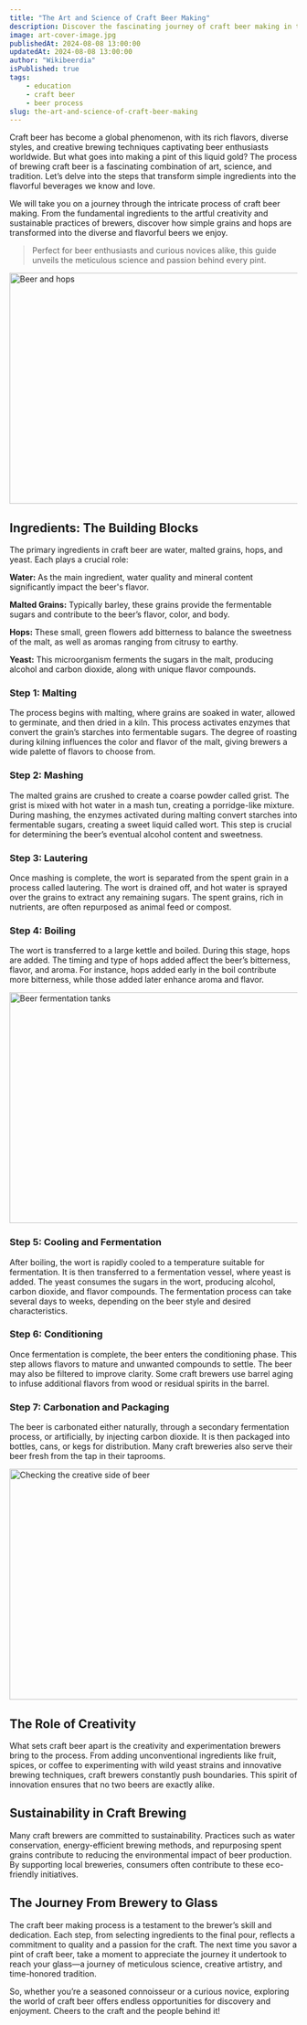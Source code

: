 ```yaml
---
title: "The Art and Science of Craft Beer Making"
description: Discover the fascinating journey of craft beer making in this comprehensive guide.
image: art-cover-image.jpg
publishedAt: 2024-08-08 13:00:00
updatedAt: 2024-08-08 13:00:00
author: "Wikibeerdia"
isPublished: true
tags:
    - education
    - craft beer
    - beer process
slug: the-art-and-science-of-craft-beer-making
---
```


Craft beer has become a global phenomenon, with its rich flavors, diverse styles, and creative brewing techniques captivating beer enthusiasts worldwide. But what goes into making a pint of this liquid gold? The process of brewing craft beer is a fascinating combination of art, science, and tradition. Let’s delve into the steps that transform simple ingredients into the flavorful beverages we know and love.

We will take you on a journey through the intricate process of craft beer making. From the fundamental ingredients to the artful creativity and sustainable practices of brewers, discover how simple grains and hops are transformed into the diverse and flavorful beers we enjoy.

> Perfect for beer enthusiasts and curious novices alike, this guide unveils the meticulous science and passion behind every pint.

<Image
    src="/blogimages/art-hops.jpg"
    width="890"
    height="404"
    alt="Beer and hops"
    sizes="(max-width: 640px) 100vw,(max-width: 1024px) 50vw, 33vw"
    className="rounded-xl object-cover"
/>

## Ingredients: The Building Blocks

The primary ingredients in craft beer are water, malted grains, hops, and yeast. Each plays a crucial role:

**Water:** As the main ingredient, water quality and mineral content significantly impact the beer's flavor.

**Malted Grains:** Typically barley, these grains provide the fermentable sugars and contribute to the beer’s flavor, color, and body.

**Hops:** These small, green flowers add bitterness to balance the sweetness of the malt, as well as aromas ranging from citrusy to earthy.

**Yeast:** This microorganism ferments the sugars in the malt, producing alcohol and carbon dioxide, along with unique flavor compounds.

### Step 1: Malting

The process begins with malting, where grains are soaked in water, allowed to germinate, and then dried in a kiln. This process activates enzymes that convert the grain’s starches into fermentable sugars. The degree of roasting during kilning influences the color and flavor of the malt, giving brewers a wide palette of flavors to choose from.

### Step 2: Mashing

The malted grains are crushed to create a coarse powder called grist. The grist is mixed with hot water in a mash tun, creating a porridge-like mixture. During mashing, the enzymes activated during malting convert starches into fermentable sugars, creating a sweet liquid called wort. This step is crucial for determining the beer’s eventual alcohol content and sweetness.

### Step 3: Lautering

Once mashing is complete, the wort is separated from the spent grain in a process called lautering. The wort is drained off, and hot water is sprayed over the grains to extract any remaining sugars. The spent grains, rich in nutrients, are often repurposed as animal feed or compost.

### Step 4: Boiling

The wort is transferred to a large kettle and boiled. During this stage, hops are added. The timing and type of hops added affect the beer’s bitterness, flavor, and aroma. For instance, hops added early in the boil contribute more bitterness, while those added later enhance aroma and flavor.

<Image
    src="/blogimages/art-fermentation.jpg"
    width="890"
    height="404"
    alt="Beer fermentation tanks"
    sizes="100vw"
    className="rounded-xl"
/>

### Step 5: Cooling and Fermentation

After boiling, the wort is rapidly cooled to a temperature suitable for fermentation. It is then transferred to a fermentation vessel, where yeast is added. The yeast consumes the sugars in the wort, producing alcohol, carbon dioxide, and flavor compounds. The fermentation process can take several days to weeks, depending on the beer style and desired characteristics.

### Step 6: Conditioning

Once fermentation is complete, the beer enters the conditioning phase. This step allows flavors to mature and unwanted compounds to settle. The beer may also be filtered to improve clarity. Some craft brewers use barrel aging to infuse additional flavors from wood or residual spirits in the barrel.

### Step 7: Carbonation and Packaging

The beer is carbonated either naturally, through a secondary fermentation process, or artificially, by injecting carbon dioxide. It is then packaged into bottles, cans, or kegs for distribution. Many craft breweries also serve their beer fresh from the tap in their taprooms.

<Image
    src="/blogimages/art-checking.jpg"
    width="890"
    height="404"
    alt="Checking the creative side of beer"
    sizes="100vw"
    className="w-full rounded-xl"
/>

## The Role of Creativity

What sets craft beer apart is the creativity and experimentation brewers bring to the process. From adding unconventional ingredients like fruit, spices, or coffee to experimenting with wild yeast strains and innovative brewing techniques, craft brewers constantly push boundaries. This spirit of innovation ensures that no two beers are exactly alike.

## Sustainability in Craft Brewing

Many craft brewers are committed to sustainability. Practices such as water conservation, energy-efficient brewing methods, and repurposing spent grains contribute to reducing the environmental impact of beer production. By supporting local breweries, consumers often contribute to these eco-friendly initiatives.

## The Journey From Brewery to Glass

The craft beer making process is a testament to the brewer’s skill and dedication. Each step, from selecting ingredients to the final pour, reflects a commitment to quality and a passion for the craft. The next time you savor a pint of craft beer, take a moment to appreciate the journey it undertook to reach your glass—a journey of meticulous science, creative artistry, and time-honored tradition.

So, whether you’re a seasoned connoisseur or a curious novice, exploring the world of craft beer offers endless opportunities for discovery and enjoyment. Cheers to the craft and the people behind it!
